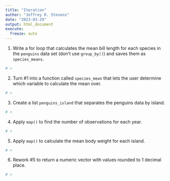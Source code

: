 ```yaml
---
title: "Iteration"
author: "Jeffrey R. Stevens"
date: "2023-03-29"
output: html_document
execute:
  freeze: auto
---
```



1. Write a for loop that calculates the mean bill length for each species in the `penguins` data set (don't use `group_by()`) and saves them as `species_means`.

```r
# >
```

2. Turn #1 into a function called `species_mean` that lets the user determine which variable to calculate the mean over.

```r
# >
```

3. Create a list `penguins_island` that separates the penguins data by island.

```r
# >
```

4. Apply `map()` to find the number of observations for each year.

```r
# >
```


5. Apply `map()` to calculate the mean body weight for each island.

```r
# >
```

6. Rework #5 to return a numeric vector with values rounded to 1 decimal place.

```r
# >
```

